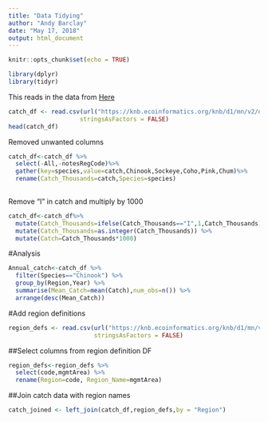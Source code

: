 ```yaml
---
title: "Data Tidying"
author: "Andy Barclay"
date: "May 17, 2018"
output: html_document
---
```


```r
knitr::opts_chunk$set(echo = TRUE)
```

```r
library(dplyr)
library(tidyr)
```

This reads in the data from [Here](https://knb.ecoinformatics.org/knb/d1/mn/v2/object/df35b.302.1)

```r
catch_df <- read.csv(url("https://knb.ecoinformatics.org/knb/d1/mn/v2/object/df35b.302.1", method = "libcurl"),
                    stringsAsFactors = FALSE)
head(catch_df)
```

Removed unwanted columns
```r

catch_df<-catch_df %>% 
  select(-All,-notesRegCode)%>% 
  gather(key=species,value=catch,Chinook,Sockeye,Coho,Pink,Chum)%>% 
  rename(Catch_Thousands=catch,Species=species)
 
```

Remove "I" in catch and multiply by 1000

```r

catch_df<-catch_df%>%
  mutate(Catch_Thousands=ifelse(Catch_Thousands=="I",1,Catch_Thousands)) %>%
  mutate(Catch_Thousands=as.integer(Catch_Thousands)) %>%
  mutate(Catch=Catch_Thousands*1000)

```

#Analysis
```r
Annual_catch<-catch_df %>% 
  filter(Species=="Chinook") %>% 
  group_by(Region,Year) %>% 
  summarise(Mean_Catch=mean(Catch),num_obs=n()) %>% 
  arrange(desc(Mean_Catch))
```

#Add region definitions
```r
region_defs <- read.csv(url("https://knb.ecoinformatics.org/knb/d1/mn/v2/object/df35b.303.1", method = "libcurl"),
                        stringsAsFactors = FALSE)
```
##Select columns from region definition DF
```r
region_defs<-region_defs %>% 
  select(code,mgmtArea) %>% 
  rename(Region=code, Region_Name=mgmtArea)
```
##Join catch data with region names
```r

catch_joined <- left_join(catch_df,region_defs,by = "Region")


```


